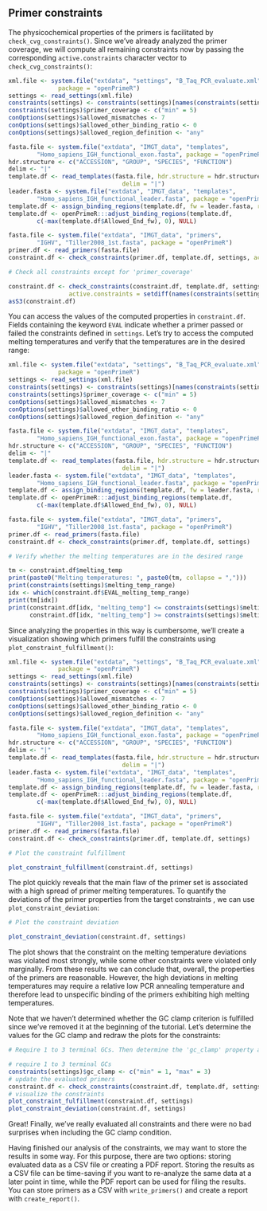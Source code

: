 ## Primer constraints

The physicochemical properties of the primers is facilitated by `check_cvg_constraints()`. Since we've already analyzed the primer coverage, we will compute all remaining constraints now by passing the corresponding `active.constraints` character vector to `check_cvg_constraints()`:

```r
xml.file <- system.file("extdata", "settings", "B_Taq_PCR_evaluate.xml",
              package = "openPrimeR")
settings <- read_settings(xml.file)
constraints(settings) <- constraints(settings)[names(constraints(settings)) != "gc_clamp"]
constraints(settings)$primer_coverage <- c("min" = 5)
conOptions(settings)$allowed_mismatches <- 7
conOptions(settings)$allowed_other_binding_ratio <- 0
conOptions(settings)$allowed_region_definition <- "any"

fasta.file <- system.file("extdata", "IMGT_data", "templates", 
        "Homo_sapiens_IGH_functional_exon.fasta", package = "openPrimeR")
hdr.structure <- c("ACCESSION", "GROUP", "SPECIES", "FUNCTION")
delim <- "|"
template.df <- read_templates(fasta.file, hdr.structure = hdr.structure, 
                                delim = "|")
leader.fasta <- system.file("extdata", "IMGT_data", "templates", 
        "Homo_sapiens_IGH_functional_leader.fasta", package = "openPrimeR")
template.df <- assign_binding_regions(template.df, fw = leader.fasta, rev = NULL)
template.df <- openPrimeR:::adjust_binding_regions(template.df, 
        c(-max(template.df$Allowed_End_fw), 0), NULL)

fasta.file <- system.file("extdata", "IMGT_data", "primers", 
        "IGHV", "Tiller2008_1st.fasta", package = "openPrimeR")
primer.df <- read_primers(fasta.file)
constraint.df <- check_constraints(primer.df, template.df, settings, active.constraints = "primer_coverage")
```

```r
# Check all constraints except for 'primer_coverage'
```

```r
constraint.df <- check_constraints(constraint.df, template.df, settings,
                 active.constraints = setdiff(names(constraints(settings)), "primer_coverage"))
asS3(constraint.df)

```

You can access the values of the computed properties in `constraint.df`. Fields containing the keyword `EVAL` indicate whether a primer passed or failed the constraints defined in `settings`. Let's try to access the computed melting temperatures and verify that the temperatures are in the desired range:

```r
xml.file <- system.file("extdata", "settings", "B_Taq_PCR_evaluate.xml",
              package = "openPrimeR")
settings <- read_settings(xml.file)
constraints(settings) <- constraints(settings)[names(constraints(settings)) != "gc_clamp"]
constraints(settings)$primer_coverage <- c("min" = 5)
conOptions(settings)$allowed_mismatches <- 7
conOptions(settings)$allowed_other_binding_ratio <- 0
conOptions(settings)$allowed_region_definition <- "any"

fasta.file <- system.file("extdata", "IMGT_data", "templates", 
        "Homo_sapiens_IGH_functional_exon.fasta", package = "openPrimeR")
hdr.structure <- c("ACCESSION", "GROUP", "SPECIES", "FUNCTION")
delim <- "|"
template.df <- read_templates(fasta.file, hdr.structure = hdr.structure, 
                                delim = "|")
leader.fasta <- system.file("extdata", "IMGT_data", "templates", 
        "Homo_sapiens_IGH_functional_leader.fasta", package = "openPrimeR")
template.df <- assign_binding_regions(template.df, fw = leader.fasta, rev = NULL)
template.df <- openPrimeR:::adjust_binding_regions(template.df, 
        c(-max(template.df$Allowed_End_fw), 0), NULL)

fasta.file <- system.file("extdata", "IMGT_data", "primers", 
        "IGHV", "Tiller2008_1st.fasta", package = "openPrimeR")
primer.df <- read_primers(fasta.file)
constraint.df <- check_constraints(primer.df, template.df, settings)
```

```r
# Verify whether the melting temperatures are in the desired range
```

```r
tm <- constraint.df$melting_temp
print(paste0("Melting temperatures: ", paste0(tm, collapse = ",")))
print(constraints(settings)$melting_temp_range)
idx <- which(constraint.df$EVAL_melting_temp_range)
print(tm[idx])
print(constraint.df[idx, "melting_temp"] <= constraints(settings)$melting_temp_range["max"] & 
      constraint.df[idx, "melting_temp"] >= constraints(settings)$melting_temp_range["min"])
```

Since analyzing the properties in this way is cumbersome, we'll create a visualization showing which primers fulfill the constraints using `plot_constraint_fulfillment()`:

```r
xml.file <- system.file("extdata", "settings", "B_Taq_PCR_evaluate.xml",
              package = "openPrimeR")
settings <- read_settings(xml.file)
constraints(settings) <- constraints(settings)[names(constraints(settings)) != "gc_clamp"]
constraints(settings)$primer_coverage <- c("min" = 5)
conOptions(settings)$allowed_mismatches <- 7
conOptions(settings)$allowed_other_binding_ratio <- 0
conOptions(settings)$allowed_region_definition <- "any"

fasta.file <- system.file("extdata", "IMGT_data", "templates", 
        "Homo_sapiens_IGH_functional_exon.fasta", package = "openPrimeR")
hdr.structure <- c("ACCESSION", "GROUP", "SPECIES", "FUNCTION")
delim <- "|"
template.df <- read_templates(fasta.file, hdr.structure = hdr.structure, 
                                delim = "|")
leader.fasta <- system.file("extdata", "IMGT_data", "templates", 
        "Homo_sapiens_IGH_functional_leader.fasta", package = "openPrimeR")
template.df <- assign_binding_regions(template.df, fw = leader.fasta, rev = NULL)
template.df <- openPrimeR:::adjust_binding_regions(template.df, 
        c(-max(template.df$Allowed_End_fw), 0), NULL)

fasta.file <- system.file("extdata", "IMGT_data", "primers", 
        "IGHV", "Tiller2008_1st.fasta", package = "openPrimeR")
primer.df <- read_primers(fasta.file)
constraint.df <- check_constraints(primer.df, template.df, settings)
```


```r
# Plot the constraint fulfillment
```


```r
plot_constraint_fulfillment(constraint.df, settings)
```

The plot quickly reveals that the main flaw of the primer set is associated with a high spread of primer melting temperatures. To quantify the deviations of the primer properties from the target constraints , we can use `plot_constraint_deviation`:


```r
# Plot the constraint deviation
```

```r
plot_constraint_deviation(constraint.df, settings)
```

The plot shows that the constraint on the melting temperature deviations was violated most strongly, while some other constraints were violated only marginally. From these results we can conclude that, overall, the properties of the primers are reasonable. However, the high deviations in melting temperatures may require a relative low PCR annealing temperature and therefore lead to unspecific binding of the primers exhibiting high melting temperatures. 

Note that we haven't determined whether the GC clamp criterion is fulfilled since we've removed it at the beginning of the tutorial. Let's determine the values for the GC clamp and redraw the plots for the constraints:

```r
# Require 1 to 3 terminal GCs. Then determine the 'gc_clamp' property and plot the constraint fulfillment and deviation once again.
```

```r
# require 1 to 3 terminal GCs
constraints(settings)$gc_clamp <- c("min" = 1, "max" = 3)
# update the evaluated primers
constraint.df <- check_constraints(constraint.df, template.df, settings, active.constraints = "gc_clamp")
# visualize the constraints
plot_constraint_fulfillment(constraint.df, settings)
plot_constraint_deviation(constraint.df, settings)
```

Great! Finally, we've really evaluated all constraints and there were no bad surprises when including the GC clamp condition. 

Having finished our analysis of the constraints, we may want to store the results in some way. For this purpose, there are two options: storing evaluated data as a CSV file or creating a PDF report. Storing the results as a CSV file can be time-saving if you want to re-analyze the same data at a later point in time, while the PDF report can be used for filing the results. You can store primers as a CSV with `write_primers()` and create a report with `create_report()`.
